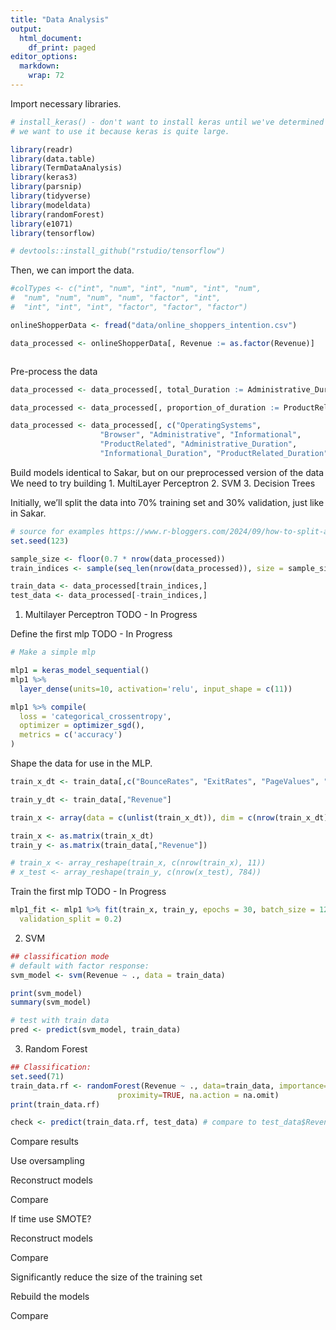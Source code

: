 ```yaml
---
title: "Data Analysis"
output:
  html_document:
    df_print: paged
editor_options: 
  markdown: 
    wrap: 72
---
```


Import necessary libraries.

```r

# install_keras() - don't want to install keras until we've determined
# we want to use it because keras is quite large.

library(readr)
library(data.table)
library(TermDataAnalysis)
library(keras3)
library(parsnip)
library(tidyverse)
library(modeldata)
library(randomForest)
library(e1071)
library(tensorflow)

# devtools::install_github("rstudio/tensorflow")

```

Then, we can import the data.

```r
#colTypes <- c("int", "num", "int", "num", "int", "num", 
#  "num", "num", "num", "num", "factor", "int",
#  "int", "int", "int", "factor", "factor", "factor")

onlineShopperData <- fread("data/online_shoppers_intention.csv")

data_processed <- onlineShopperData[, Revenue := as.factor(Revenue)]



```

Pre-process the data

```r

data_processed <- data_processed[, total_Duration := Administrative_Duration + Informational_Duration + ProductRelated_Duration]

data_processed <- data_processed[, proportion_of_duration := ProductRelated_Duration / total_Duration]

data_processed <- data_processed[, c("OperatingSystems", 
                    "Browser", "Administrative", "Informational", 
                    "ProductRelated", "Administrative_Duration", 
                    "Informational_Duration", "ProductRelated_Duration") := NULL]

```

Build models identical to Sakar, but on our preprocessed version of the
data We need to try building 1. MultiLayer Perceptron 2. SVM 3. Decision
Trees

Initially, we'll split the data into 70% training set and 30%
validation, just like in Sakar.

```r

# source for examples https://www.r-bloggers.com/2024/09/how-to-split-a-data-frame-in-r-a-comprehensive-guide-for-beginners/
set.seed(123)

sample_size <- floor(0.7 * nrow(data_processed))
train_indices <- sample(seq_len(nrow(data_processed)), size = sample_size)

train_data <- data_processed[train_indices,]
test_data <- data_processed[-train_indices,]


```

1.  Multilayer Perceptron TODO - In Progress

Define the first mlp TODO - In Progress

```r

# Make a simple mlp

mlp1 = keras_model_sequential()
mlp1 %>%
  layer_dense(units=10, activation='relu', input_shape = c(11))

mlp1 %>% compile(
  loss = 'categorical_crossentropy',
  optimizer = optimizer_sgd(),
  metrics = c('accuracy')
)

```

Shape the data for use in the MLP.

```r

train_x_dt <- train_data[,c("BounceRates", "ExitRates", "PageValues", "SpecialDay", "Month", "Region", "TrafficType", "VisitorType", "Weekend", "total_Duration", "proportion_of_duration")]

train_y_dt <- train_data[,"Revenue"]

train_x <- array(data = c(unlist(train_x_dt)), dim = c(nrow(train_x_dt), 11), dimnames = list(rownames(train_x_dt), colnames(train_x_dt)))

train_x <- as.matrix(train_x_dt)
train_y <- as.matrix(train_data[,"Revenue"])

# train_x <- array_reshape(train_x, c(nrow(train_x), 11))
# x_test <- array_reshape(train_y, c(nrow(x_test), 784))

```

Train the first mlp TODO - In Progress

```r

mlp1_fit <- mlp1 %>% fit(train_x, train_y, epochs = 30, batch_size = 128, 
  validation_split = 0.2)

```

2.  SVM

```r

## classification mode
# default with factor response:
svm_model <- svm(Revenue ~ ., data = train_data)

print(svm_model)
summary(svm_model)

# test with train data
pred <- predict(svm_model, train_data)


```

3.  Random Forest

```r

## Classification:
set.seed(71)
train_data.rf <- randomForest(Revenue ~ ., data=train_data, importance=TRUE,
                        proximity=TRUE, na.action = na.omit)
print(train_data.rf)

```

```r
check <- predict(train_data.rf, test_data) # compare to test_data$Revenue
```


Compare results

Use oversampling

Reconstruct models

Compare

If time use SMOTE?

Reconstruct models

Compare

Significantly reduce the size of the training set

Rebuild the models

Compare
